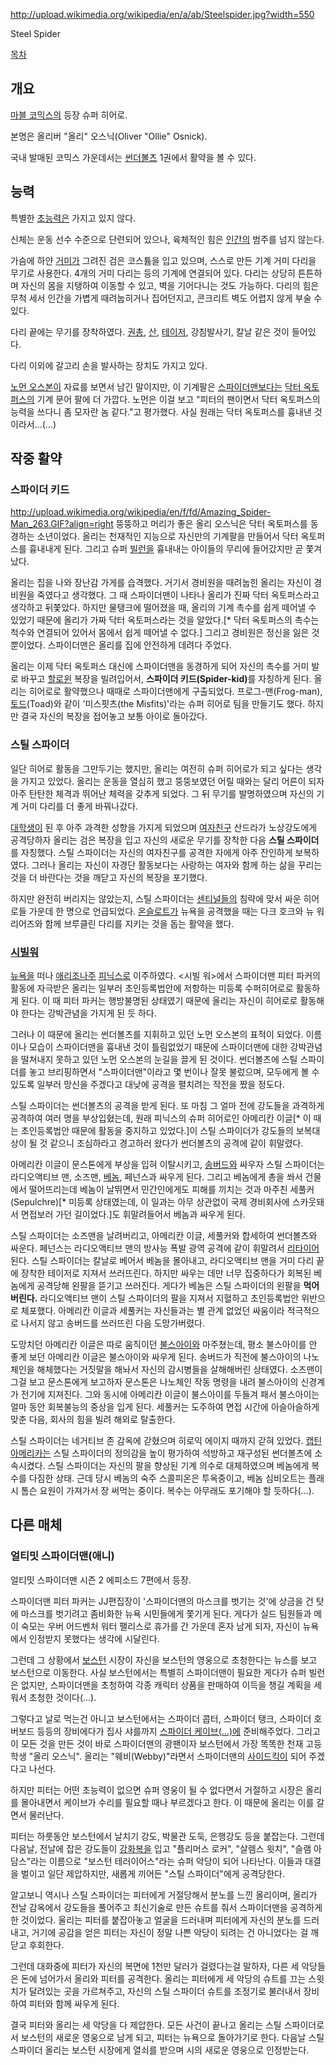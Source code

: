 http://upload.wikimedia.org/wikipedia/en/a/ab/Steelspider.jpg?width=550

Steel Spider

[[목차]]

== 개요 ==
[[마블 코믹스]]의 등장 슈퍼 히어로.

본명은 올리버 "올리" 오스닉(Oliver "Ollie" Osnick).

국내 발매된 코믹스 가운데서는 [[썬더볼츠]] 1권에서 활약을 볼 수 있다.

== 능력 ==
특별한 [[초능력]]은 가지고 있지 않다.

신체는 운동 선수 수준으로 단련되어 있으나, 육체적인 힘은 [[인간]]의 범주를 넘지 않는다.

가슴에 하얀 [[거미]]가 그려진 검은 코스튬을 입고 있으며, 스스로 만든 기계 거미 다리을 무기로 사용한다. 4개의 거미 다리는 등의 기계에 연결되어 있다. 다리는 상당히 튼튼하며 자신의 몸을 지탱하여 이동할 수 있고, 벽을 기어다니는 것도 가능하다. 다리의 힘은 무척 세서 인간을 가볍게 때려눕히거나 집어던지고, 콘크리트 벽도 어렵지 않게 부술 수 있다.

다리 끝에는 무기를 장착하였다. [[권총]], [[산]], [[테이저]], 강침발사기, 칼날 같은 것이 들어있다.

다리 이외에 갈고리 손을 발사하는 장치도 가지고 있다.

[[노먼 오스본]]이 자료를 보면서 남긴 말이지만, 이 기계팔은 [[스파이더맨]]보다는 [[닥터 옥토퍼스]]의 기계 문어 팔에 더 가깝다. 노먼은 이걸 보고 "피터의 팬이면서 닥터 옥토퍼스의 능력을 쓰다니 좀 모자란 놈 같다."고 평가했다. 사실 원래는 닥터 옥토퍼스를 흉내낸 것이라서...(…)

== 작중 활약 ==
=== 스파이더 키드 ===
http://upload.wikimedia.org/wikipedia/en/f/fd/Amazing_Spider-Man_263.GIF?align=right
뚱뚱하고 머리가 좋은 올리 오스닉은 닥터 옥토퍼스를 동경하는 소년이었다. 올리는 천재적인 지능으로 자신만의 기계팔을 만들어서 닥터 옥토퍼스를 흉내내게 된다. 그리고 슈퍼 [[빌런]]을 흉내내는 아이들의 무리에 들어갔지만 곧 쫓겨났다.

올리는 집을 나와 장난감 가게를 습격했다. 거기서 경비원을 때려눕힌 올리는 자신이 경비원을 죽였다고 생각했다. 그 때 스파이더맨이 나타나 올리가 진짜 닥터 옥토퍼스라고 생각하고 뒤쫓았다. 하지만 물탱크에 떨어졌을 때, 올리의 기계 촉수를 쉽게 떼어낼 수 있었기 때문에 올리가 가짜 닥터 옥토퍼스라는 것을 알았다.[* 닥터 옥토퍼스의 촉수는 척수와 연결되어 있어서 몸에서 쉽게 떼어낼 수 없다.] 그리고 경비원은 정신을 잃은 것 뿐이었다. 스파이더맨은 올리를 집에 안전하게 데려다 주었다.

올리는 이제 닥터 옥토퍼스 대신에 스파이더맨을 동경하게 되어 자신의 촉수를 거미 발로 바꾸고 [[할로윈]] 복장을 빌려입어서, '''스파이더 키드(Spider-kid)'''를 자칭하게 된다. 올리는 히어로로 활약했으나 때때로 스파이더맨에게 구출되었다. 프로그-맨(Frog-man), [[토드]](Toad)와 같이 '미스핏츠(the Misfits)'라는 슈퍼 히어로 팀을 만들기도 했다. 하지만 결국 자신의 복장을 접어놓고 보통 아이로 돌아갔다.

=== 스틸 스파이더 ===
일단 히어로 활동을 그만두기는 했지만, 올리는 여전히 슈퍼 히어로가 되고 싶다는 생각을 가지고 있었다. 올리는 운동을 열심히 했고 뚱뚱보였던 어릴 때와는 달리 어른이 되자 아주 탄탄한 체격과 뛰어난 체력을 갖추게 되었다. 그 뒤 무기를 발명하였으며 자신의 기계 거미 다리를 더 좋게 바꿔나갔다.

[[대학생]]이 된 후 아주 과격한 성향을 가지게 되었으며 [[여자친구]] 산드라가 노상강도에게 공격당하자 올리는 검은 복장을 입고 자신의 새로운 무기를 장착한 다음 '''스틸 스파이더'''를 자칭했다. 스틸 스파이더는 자신의 여자친구를 공격한 자에게 아주 잔인하게 보복하였다. 그러나 올리는 자신이 자경단 활동보다는 사랑하는 여자와 함께 하는 삶을 꾸리는 것을 더 바란다는 것을 깨닫고 자신의 복장을 포기했다.

하지만 완전히 버리지는 않았는지, 스틸 스파이더는 [[센티널]]들의 침략에 맞서 싸운 히어로들 가운데 한 명으로 언급되었다. [[온슬로트]]가 뉴욕을 공격했을 때는 다크 호크와 뉴 워리어즈와 함께 브루클린 다리를 지키는 것을 돕는 활약을 했다.

=== [[시빌워]] ===
[[뉴욕]]을 떠나 [[애리조나]]주 [[피닉스]]로 이주하였다. <시빌 워>에서 스파이더맨 피터 파커의 활동에 자극받은 올리는 일부러 초인등록법안에 저항하는 미등록 수퍼히어로로 활동하게 된다. 이 때 피터 파커는 행방불명된 상태였기 때문에 올리는 자신이 히어로로 활동해야 한다는 강박관념을 가지게 된 듯 하다.

그러나 이 때문에 올리는 썬더볼츠를 지휘하고 있던 노먼 오스본의 표적이 되었다. 이름이나 모습이 스파이더맨을 흉내낸 것이 틀림없었기 때문에 스파이더맨에 대한 강박관념을 떨쳐내지 못하고 있던 노먼 오스본의 눈길을 끌게 된 것이다. 썬더볼츠에 스틸 스파이더를 놓고 브리핑하면서 "스파이더맨"이라고 몇 번이나 잘못 불렀으며, 모두에게 볼 수 있도록 일부러 망신을 주겠다고 대낮에 공격을 펼치려는 작전을 짰을 정도다.

스틸 스파이더는 썬더볼츠의 공격을 받게 된다. 또 마침 그 얼마 전에 강도들을 과격하게 공격하여 여러 명을 부상입혔는데, 원래 피닉스의 슈퍼 히어로인 아메리칸 이글[* 이 때는 초인등록법안 때문에 활동을 중지하고 있었다.]이 스틸 스파이더가 강도들의 보복대상이 될 것 같으니 조심하라고 경고하러 왔다가 썬더볼츠의 공격에 같이 휘말렸다.

아메리칸 이글이 문스톤에게 부상을 입혀 이탈시키고, [[송버드]]와 싸우자 스틸 스파이더는 라디오액티브 맨, 소즈맨, [[베놈]], 페넌스과 싸우게 된다. 그리고 베놈에게 총을 쏴서 건물에서 떨어뜨리는데 베놈이 날뛰면서 민간인에게도 피해를 끼치는 것과 마주친 세풀커(Sepulchre)[* 미등록 상태였는데, 이 일과는 아무 상관없이 국제 경비회사에 스카웃돼서 면접보러 가던 길이었다.]도 휘말려들어서 베놈과 싸우게 된다.

스틸 스파이더는 소즈맨을 날려버리고, 아메리칸 이글, 세풀커와 합세하여 썬더볼츠와 싸운다. 페넌스는 라디오액티브 맨의 방사능 폭발 광역 공격에 같이 휘말려서 [[리타이어]] 된다. 스틸 스파이더는 칼날로 베어서 베놈을 몰아내고, 라디오액티브 맨을 거미 다리 끝에 장착한 테이저로 지져서 쓰러뜨린다. 하지만 싸우는 데만 너무 집중하다가 회복된 베놈에게 공격당해 왼팔을 뜯기고 쓰러진다. 게다가 베놈은 스틸 스파이더의 왼팔을 '''먹어버린다.''' 라디오액티브 맨이 스틸 스파이더의 팔을 지져서 지혈하고 초인등록법안 위반으로 체포했다. 아메리칸 이글과 세풀커는 자신들과는 별 관계 없었던 싸움이라 적극적으로 나서지 않고 송버드를 쓰러뜨린 다음 도망가버렸다.

도망치던 아메리칸 이글은 따로 움직이던 [[불스아이]]와 마주쳤는데, 평소 불스아이를 안 좋게 보던 아메리칸 이글은 불스아이와 싸우게 된다. 송버드가 직전에 불스아이의 나노체인을 해체했다는 거짓말을 해놔서 자신의 감시병들을 살해해버린 상태였다. 소즈맨이 그걸 보고 문스톤에게 보고하자 문스톤은 나노체인 작동 명령을 내려 불스아이의 신경계가 전기에 지져진다. 그와 동시에 아메리칸 이글이 불스아이를 두들겨 패서 불스아이는 얼마 동안 회복불능의 중상을 입게 된다. 세풀커는 도주하여 면접 시간에 아슬아슬하게 맞춘 다음, 회사의 힘을 빌려 해외로 탈출한다.

스틸 스파이더는 네거티브 존 감옥에 갇혔으며 히로익 에이지 때까지 갇혀 있었다. [[캡틴 아메리카]]는 스틸 스파이더의 정의감을 높이 평가하여 석방하고 재구성된 썬더볼츠에 소속시켰다. 스틸 스파이더는 자신의 팔을 향상된 기계 의수로 대체하였으며 베놈에게 복수를 다짐한 상태. 근데 당시 베놈의 숙주 스콜피온은 투옥중이고, 베놈 심비오트는 플래시 톰슨 요원이 가져가서 장 써먹는 중이다. 복수는 아무래도 포기해야 할 듯하다(...).

== 다른 매체 ==
=== 얼티밋 스파이더맨(애니) ===
얼티밋 스파이더맨 시즌 2 에피소드 7편에서 등장.

스파이더맨 피터 파커는 JJ편집장이 '스파이더맨의 마스크를 벗기는 것'에 상금을 건 탓에 마스크를 벗기려고 좀비화한 뉴욕 시민들에게 쫓기게 된다.  게다가 실드 팀원들과 메이 숙모는 우버 어드벤처 워터 팰리스로 휴가를 간 가운데 혼자 남게 되자, 자신이 뉴욕에서 인정받지 못했다는 생각에 시달린다.

그런데 그 상황에서 [[보스턴]] 시장이 자신을 보스턴의 영웅으로 초청한다는 뉴스를 보고 보스턴으로 이동한다. 사실 보스턴에서는 특별히 스파이더맨이 필요한 게다가 슈퍼 빌런은 없지만, 스파이더맨을 초청하여 각종 캐릭터 상품을 판매하여 이득을 챙길 계획을 세워서 초청한 것이다(…).

그렇다고 날로 먹는건 아니고 보스턴에서는 스파이더 콥터, 스파이더 탱크, 스파이더 호버보드 등등의 장비에다가 집사 샤를까지 [[배트 케이브|스파이더 케이브(…)]]에 준비해주었다. 그리고 이 모든 것을 만든 것이 바로 스파이더맨의 광팬이자 보스턴에서 가장 똑똑한 천재 고등학생 "올리 오스닉". 올리는 "웨비(Webby)"라면서 스파이더맨의 [[사이드킥]]이 되어 주겠다고 나선다.

하지만 피터는 어떤 초능력이 없으면 슈퍼 영웅이 될 수 없다면서 거절하고 시장은 올리를 몰아내면서 케이브가 수리를 필요할 때나 부르겠다고 한다. 이 때문에 올리는 이를 갈면서 물러난다.

피터는 하룻동안 보스턴에서 날치기 강도, 박물관 도둑, 은행강도 등을 붙잡는다. 그런데 다음날, 전날에 잡은 강도들이 [[강화복]]을 입고 "플리머스 로커", "살렘스 윗치", "슬램 아담스"라는 이름으로 "보스턴 테러이어스"라는 슈퍼 악당이 되어 나타난다. 이들과 대결을 벌이고 일단 제압하지만, 새롭게 끼어든 "스틸 스파이더"에게 공격당한다.

알고보니 역시나 스틸 스파이더는 피터에게 거절당해서 분노를 느낀 올리이며, 올리가 전날 감옥에서 강도들을 풀어주고 최신기술로 만든 슈트를 줘서 스파이더맨을 공격하게 한 것이었다. 울리는 피터를 붙잡아놓고 얼굴을 드러내며 피터에게 자신의 분노를 드러내고, 거기에 공감을 얻은 피터는 자신이 정말 나쁜 악당이 되려는 건 아니었다는 걸 깨닫고 후회한다.

그런데 대화중에 피터가 자신의 복면에 1천만 달러가 걸렸다는걸 말하자, 다른 세 악당들은 돈에 넘어가서 올리와 피터를 공격한다. 올리는 피터에게 세 악당의 슈트를 끄는 스윗치가 달려있는 곳을 가르쳐주고, 자신의 스틸 스파이더 슈트를 조정기로 불러내서 장비하여 피터와 함께 싸우게 된다.

결국 피터와 올리는 세 악당을 다 제압한다. 모든 사건이 끝나고 올리는 스틸 스파이더로서 보스턴의 새로운 영웅으로 남게 되고, 피터는 뉴욕으로 돌아가기로 한다. 다음날 스틸 스파이더 올리는 보스턴 시장에게 열쇠를 받으며 시의 새로운 영웅으로 인정받는다.
